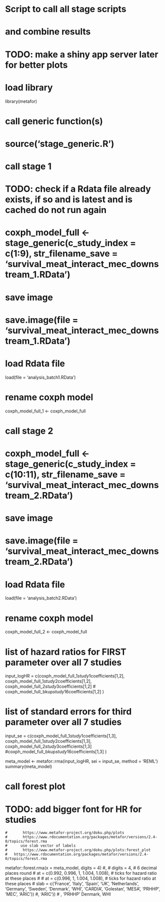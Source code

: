 ##########################################
# Script to call all stage scripts
#     and combine results
#
##########################################

# TODO: make a shiny app server later for better plots

#######################
# load library
#######################
library(metafor)

# call generic function(s)
# source('stage_generic.R')

#######################
# call stage 1
#######################

# TODO: check if a Rdata file already exists, if so and is latest and is cached do not run again
# coxph_model_full <- stage_generic(c_study_index = c(1:9), str_filename_save = 'survival_meat_interact_mec_downstream_1.RData')

# save image
# save.image(file = 'survival_meat_interact_mec_downstream_1.RData')

# load Rdata file
load(file = 'analysis_batch1.RData')

# rename coxph model 
coxph_model_full_1 <- coxph_model_full

#######################
# call stage 2
#######################
# coxph_model_full <- stage_generic(c_study_index = c(10:11), str_filename_save = 'survival_meat_interact_mec_downstream_2.RData')

# save image
# save.image(file = 'survival_meat_interact_mec_downstream_2.RData')

# load Rdata file
load(file = 'analysis_batch2.RData')

# rename coxph model 
coxph_model_full_2 <- coxph_model_full


    
# list of hazard ratios for FIRST parameter over all 7 studies 
input_logHR = c(coxph_model_full_1$study1$coefficients[1,2], 
                    coxph_model_full_1$study2$coefficients[1,2], 
                    coxph_model_full_2$study3$coefficients[1,2]
                    # coxph_model_full_bkup$study16$coefficients[1,2]
               )
    
# list of standard errors for third parameter over all 7 studies 
input_se  = c(coxph_model_full_1$study1$coefficients[1,3], 
                    coxph_model_full_1$study2$coefficients[1,3], 
                    coxph_model_full_2$study3$coefficients[1,3]
                    #coxph_model_full_bkup$study16$coefficients[1,3]
               )
    
    
meta_model <- metafor::rma(input_logHR, sei = input_se, method = 'REML')
summary(meta_model)
    
    
# call forest plot

# TODO: add bigger font for HR for studies
    #       https://www.metafor-project.org/doku.php/plots 
    #       https://www.rdocumentation.org/packages/metafor/versions/2.4-0/topics/forest.rma
    #      use slab vector of labels
    #       https://www.metafor-project.org/doku.php/plots:forest_plot 
    #   https://www.rdocumentation.org/packages/metafor/versions/2.4-0/topics/forest.rma 
metafor::forest.rma(x = meta_model, digits = 4) 
                        #,
                        # digits = 4, # 6 decimal places round
                        # at = c(0.992, 0.996, 1, 1.004, 1.008),   # ticks for hazard ratio at these places
                        # # at = c(0.996, 1, 1.004, 1.008),   # ticks for hazard ratio at these places
                        # slab = c('France', 'Italy', 'Spain', 'UK', 'Netherlands', 'Germany', 'Sweden', 'Denmark', 'WHI', 'CARDIA', 'Golestan', 'MESA', 'PRHHP', 'MEC', 'ARIC')) #, 'ARIC'))  # , 'PRHHP' Denmark, WHI
    


